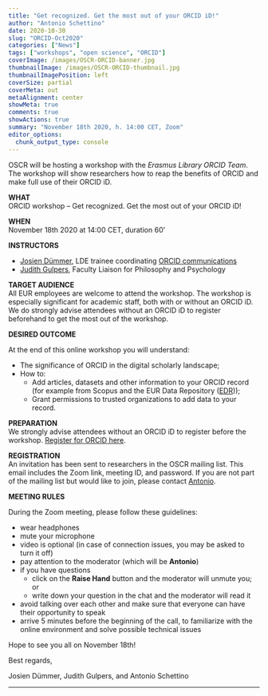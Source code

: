 ```yaml
---
title: "Get recognized. Get the most out of your ORCID iD!"
author: "Antonio Schettino"
date: 2020-10-30
slug: "ORCID-Oct2020"
categories: ["News"]
tags: ["workshops", "open science", "ORCID"]
coverImage: /images/OSCR-ORCID-banner.jpg
thumbnailImage: /images/OSCR-ORCID-thumbnail.jpg
thumbnailImagePosition: left
coverSize: partial
coverMeta: out
metaAlignment: center
showMeta: true
comments: true
showActions: true
summary: "November 18th 2020, h. 14:00 CET, Zoom"
editor_options: 
  chunk_output_type: console
---
```


OSCR will be hosting a workshop with the *Erasmus Library ORCID Team*. The workshop will show researchers how to reap the benefits of ORCID and make full use of their ORCID iD.

**WHAT**   
ORCID workshop – Get recognized. Get the most out of your ORCID iD!

**WHEN**   
November 18th 2020 at 14:00 CET, duration 60'

**INSTRUCTORS**   

* [Josien Dümmer](https://www.linkedin.com/in/josien-dümmer/?originalSubdomain=nl), LDE trainee coordinating [ORCID communications](https://www.eur.nl/en/library/research-support/orcid)
* [Judith Gulpers](https://libguides.eur.nl/prf.php?account_id=133944), Faculty Liaison for Philosophy and Psychology

**TARGET AUDIENCE**   
All EUR employees are welcome to attend the workshop. The workshop is especially significant for academic staff, both with or without an ORCID iD. We do strongly advise attendees without an ORCID iD to register beforehand to get the most out of the workshop.

**DESIRED OUTCOME**   

At the end of this online workshop you will understand:

* The significance of ORCID in the digital scholarly landscape;
* How to:
    * Add articles, datasets and other information to your ORCID record (for example from Scopus and the EUR Data Repository ([EDR](https://datarepository.eur.nl/)));
    * Grant permissions to trusted organizations to add data to your record.

**PREPARATION**   
We strongly advise attendees without an ORCID iD to register before the workshop. [Register for ORCID here](https://orcid.org/register).

**REGISTRATION**   
An invitation has been sent to researchers in the OSCR mailing list. This email includes the Zoom link, meeting ID, and password. If you are not part of the mailing list but would like to join, please contact [Antonio](mailto:schettino@eur.nl).

**MEETING RULES**   

During the Zoom meeting, please follow these guidelines:

* wear headphones
* mute your microphone
* video is optional (in case of connection issues, you may be asked to turn it off)
* pay attention to the moderator (which will be **Antonio**)
* if you have questions
  - click on the **Raise Hand** button and the moderator will unmute you; or
  - write down your question in the chat and the moderator will read it
* avoid talking over each other and make sure that everyone can have their opportunity to speak
* arrive 5 minutes before the beginning of the call, to familiarize with the online environment and solve possible technical issues

Hope to see you all on November 18th!

Best regards,

Josien Dümmer, Judith Gulpers, and Antonio Schettino

***


